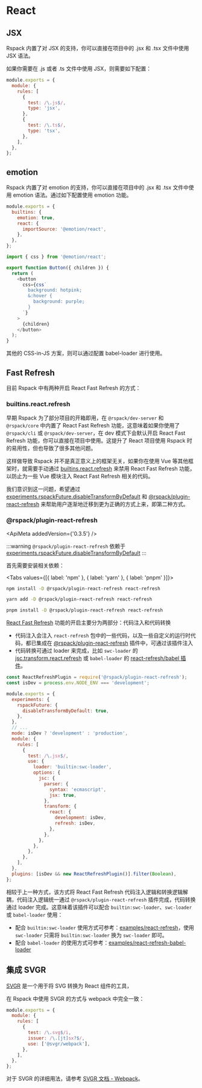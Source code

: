 
# React

## JSX

Rspack 内置了对 JSX 的支持，你可以直接在项目中的 .jsx 和 .tsx 文件中使用 JSX 语法。

如果你需要在 .js 或者 .ts 文件中使用 JSX，则需要如下配置：

```js title=rspack.config.js
module.exports = {
  module: {
    rules: [
      {
        test: /\.js$/,
        type: 'jsx',
      },
      {
        test: /\.ts$/,
        type: 'tsx',
      },
    ],
  },
};
```

## emotion

Rspack 内置了对 emotion 的支持，你可以直接在项目中的 .jsx 和 .tsx 文件中使用 emotion 语法。通过如下配置使用 emotion 功能。

```js title=rspack.config.js
module.exports = {
  builtins: {
    emotion: true,
    react: {
      importSource: '@emotion/react',
    },
  },
};
```

```js title=src/index.tsx
import { css } from '@emotion/react';

export function Button({ children }) {
  return (
    <button
      css={css`
        background: hotpink;
        &:hover {
          background: purple;
        }
      `}
    >
      {children}
    </button>
  );
}
```

其他的 CSS-in-JS 方案，则可以通过配置 babel-loader 进行使用。

## Fast Refresh

目前 Rspack 中有两种开启 React Fast Refresh 的方式：

### builtins.react.refresh

<ApiMeta stability={Stability.Deprecated} />

早期 Rspack 为了部分项目的开箱即用，在 `@rspack/dev-server` 和 `@rspack/core` 中内置了 React Fast Refresh 功能，这意味着如果你使用了 `@rspack/cli` 或 `@rspack/dev-server`，在 dev 模式下会默认开启 React Fast Refresh 功能，你可以直接在项目中使用。这提升了 React 项目使用 Rspack 时的易用性，但也导致了很多其他问题。

这样做导致 Rspack 并不是真正意义上的框架无关，如果你在使用 Vue 等其他框架时，就需要手动通过 [builtins.react.refresh](config/builtins#builtinsreact) 来禁用 React Fast Refresh 功能，以防止为一些 Vue 模块注入 React Fast Refresh 相关的代码。

我们意识到这一问题，希望通过 [experiments.rspackFuture.disableTransformByDefault](/config/experiments.html#disabletransformbydefault) 和 [@rspack/plugin-react-refresh](/guide/react.html#rspackplugin-react-refresh) 来帮助用户逐渐地迁移到更为正确的方式上来，即第二种方式。

### @rspack/plugin-react-refresh

<ApiMeta addedVersion={'0.3.5'} />

:::warning
`@rspack/plugin-react-refresh` 依赖于 [experiments.rspackFuture.disableTransformByDefault](/config/experiments.html#disabletransformbydefault)
:::

首先需要安装相关依赖：

<Tabs values={[{ label: 'npm' }, { label: 'yarn' }, { label: 'pnpm' }]}>
   <Tab>

```sh
npm install -D @rspack/plugin-react-refresh react-refresh
```

   </Tab>

   <Tab>

```sh
yarn add -D @rspack/plugin-react-refresh react-refresh
```

   </Tab>

   <Tab>

```sh
pnpm install -D @rspack/plugin-react-refresh react-refresh
```

   </Tab>
</Tabs>

[React Fast Refresh](https://reactnative.dev/docs/fast-refresh) 功能的开启主要分为两部分：代码注入和代码转换

- 代码注入会注入 `react-refresh` 包中的一些代码，以及一些自定义的运行时代码，都已集成在 [@rspack/plugin-react-refresh](https://github.com/web-infra-dev/rspack/tree/main/packages/rspack-plugin-react-refresh) 插件中，可通过该插件注入
- 代码转换可通过 loader 来完成，比如 `swc-loader` 的 [jsc.transform.react.refresh](https://swc.rs/docs/configuration/compilation#jsctransformreactrefresh) 或 `babel-loader` 的 [react-refresh/babel 插件](https://github.com/facebook/react/tree/main/packages/react-refresh)。

```js title=rspack.config.js
const ReactRefreshPlugin = require('@rspack/plugin-react-refresh');
const isDev = process.env.NODE_ENV === 'development';

module.exports = {
  experiments: {
    rspackFuture: {
      disableTransformByDefault: true,
    },
  },
  // ...
  mode: isDev ? 'development' : 'production',
  module: {
    rules: [
      {
        test: /\.jsx$/,
        use: {
          loader: 'builtin:swc-loader',
          options: {
            jsc: {
              parser: {
                syntax: 'ecmascript',
                jsx: true,
              },
              transform: {
                react: {
                  development: isDev,
                  refresh: isDev,
                },
              },
            },
          },
        },
      },
    ],
  },
  plugins: [isDev && new ReactRefreshPlugin()].filter(Boolean),
};
```

相较于上一种方式，该方式将 React Fast Refresh 代码注入逻辑和转换逻辑解耦，代码注入逻辑统一通过 `@rspack/plugin-react-refresh` 插件完成，代码转换通过 loader 完成。这意味着该插件可以配合 `builtin:swc-loader`、`swc-loader` 或 `babel-loader` 使用：

- 配合 `builtin:swc-loader` 使用方式可参考：[examples/react-refresh](https://github.com/web-infra-dev/rspack/blob/main/examples/react-refresh/rspack.config.js)，使用 `swc-loader` 只需将 `builtin:swc-loader` 换为 `swc-loader` 即可。
- 配合 `babel-loader` 的使用方式可参考：[examples/react-refresh-babel-loader](https://github.com/web-infra-dev/rspack/blob/main/examples/react-refresh-babel-loader/rspack.config.js)

## 集成 SVGR

[SVGR](https://react-svgr.com/) 是一个用于将 SVG 转换为 React 组件的工具，

在 Rspack 中使用 SVGR 的方式与 webpack 中完全一致：

```js title=rspack.config.js
module.exports = {
  module: {
    rules: [
      {
        test: /\.svg$/i,
        issuer: /\.[jt]sx?$/,
        use: ['@svgr/webpack'],
      },
    ],
  },
};
```

对于 SVGR 的详细用法，请参考 [SVGR 文档 - Webpack](https://react-svgr.com/docs/webpack/)。
